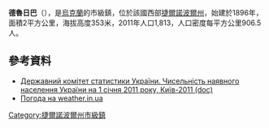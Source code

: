 {{No footnotes|time=2015-09-16T14:20:35+00:00}}
{{coord|49|21|39|N|25|38|49|E|scale:30000|display=title}}

'''德魯日巴'''（{{lang-uk|Дружба}}），是[[烏克蘭|烏克蘭]]的市級鎮，位於該國西部[[捷爾諾波爾州|捷爾諾波爾州]]，始建於1896年，面積2平方公里，海拔高度353米，2011年人口1,813，人口密度每平方公里906.5人。

==參考資料==
*[https://web.archive.org/web/20121010205321/http://stat6.stat.lviv.ua/PXWEB2007/ukr/publ/2011/chnas.zip Державний комітет статистики України. Чисельність наявного населення України на 1 січня 2011 року, Київ-2011 (doc)]
* [http://weather.in.ua/ua/ternopol'skaja/7298 Погода на weather.in.ua] {{Wayback|url=http://weather.in.ua/ua/ternopol'skaja/7298 |date=20181212134858 }}

{{DEFAULTSORT:Дружба}}
[[Category:捷爾諾波爾州市級鎮|Category:捷爾諾波爾州市級鎮]]

{{Ternopil-geo-stub}}